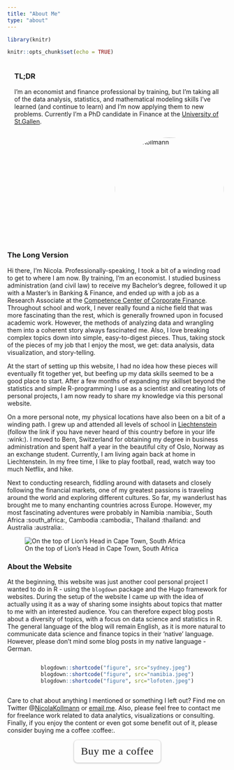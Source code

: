 ```yaml
---
title: "About Me"
type: "about"
---
```


```r
library(knitr)
```

```r
knitr::opts_chunk$set(echo = TRUE)
```

<style>
.tldr{display: flex; flex-direction: row-reverse; flex-wrap: wrap}
.imageCont{display: flex; flex-direction: row; flex-wrap: wrap; max-width: 100%; align-items: center; justify-content: center}
.imageCont img {max-width: 175px; height: 100%; object-fit: cover}
.imageCont figure{margin: 0 5px; height: 175px}
.headerImg{margin: 0 0.5rem; display: flex; justify-content: center; overflow: hidden; border-radius: 50%; width: 250px; height: 250px; border: 3px double var(--content); box-shadow: var(--mainShadow)}
.tldr-text{flex: 45%; margin: 0 1rem}
.headerImg img{width: 250px; margin: 0 auto; height: 250px; object-fit: cover; mix-blend-mode: normal}
</style>

<div class='tldr'>
<div class='tldr-text'>
### TL;DR
I'm an economist and finance professional by training, but I'm taking all of the data analysis, statistics, and mathematical modeling skills I've learned (and continue to learn) and I'm now applying them to new problems. Currently I'm a PhD candidate in Finance at the [University of St.Gallen](https://unisg.ch/). 
</div>
<div class='headerImg'>
![Nicola Kollmann](https://avatars3.githubusercontent.com/u/57948862?s=460&u=258033fc01717effe401fe98fa3bf70054d66d00&v=4){style="border-radius:50%"}

</div>
</div>
 
### The Long Version
Hi there, I’m Nicola. Professionally-speaking, I took a bit of a winding road to get to where I am now. By training, I’m an economist. I studied business administration (and civil law) to receive my Bachelor's degree, followed it up with a Master’s in Banking & Finance, and ended up with a job as a Research Associate at the [Competence Center of Corporate Finance](https://aca.unisg.ch/en/arbeitsgebiete/arnold). Throughout school and work, I never really found a niche field that was more fascinating than the rest, which is generally frowned upon in focused academic work. However, the methods of analyzing data and wrangling them into a coherent story always fascinated me. Also, I love breaking complex topics down into simple, easy-to-digest pieces. Thus, taking stock of the pieces of my job that I enjoy the most, we get: data analysis, data visualization, and story-telling. 

At the start of setting up this website, I had no idea how these pieces will eventually fit together yet, but beefing up my data skills seemed to be a good place to start. After a few months of expanding my skillset beyond the statistics and simple R-programming I use as a scientist and creating lots of personal projects, I am now ready to share my knowledge via this personal website.

On a more personal note, my physical locations have also been on a bit of a winding path. I grew up and attended all levels of school in [Liechtenstein](https://tourismus.li/en/) (follow the link if you have never heard of this country before in your life :wink:). I moved to Bern, Switzerland for obtaining my degree in business administration and spent half a year in the beautiful city of Oslo, Norway as an exchange student. Currently, I am living again back at home in Liechtenstein. In my free time, I like to play football, read, watch way too much Netflix, and hike. 

Next to conducting research, fiddling around with datasets and closely following the financial markets, one of my greatest passions is traveling around the world and exploring different cultures. So far, my wanderlust has brought me to many enchanting countries across Europe. However, my most fascinating adventures were probably in Namibia :namibia:, South Africa :south_africa:, Cambodia :cambodia:, Thailand :thailand: and Australia :australia:.

![On the top of Lion's Head in Cape Town, South Africa](capetown.jpeg)

### About the Website

At the beginning, this website was just another cool personal project I wanted to do in R - using the `blogdown` package and the Hugo framework for websites. During the setup of the website I came up with the idea of actually using it as a way of sharing some insights about topics that matter to me with an interested audience. You can therefore expect blog posts about a diversity of topics, with a focus on data science and statistics in R. The general language of the blog will remain English, as it is more natural to communicate data science and finance topics in their 'native' language. However, please don't mind some blog posts in my native language - German.

<div class='imageCont'>
```r
blogdown::shortcode("figure", src="sydney.jpeg")
blogdown::shortcode("figure", src="namibia.jpeg")
blogdown::shortcode("figure", src="lofoten.jpeg")
```
</div>

Care to chat about anything I mentioned or something I left out? Find me on Twitter @[NicolaKollmann](https://twitter.com/NicolaKollmann) or [email me](mailto:nicola@kollmann.li). Also, please feel free to contact me for freelance work related to data analytics, visualizations or consulting. Finally, if you enjoy the content or even got some benefit out of it, please consider buying me a coffee :coffee:.

<style>
.bmc-button 
img{height: 34px !important;width: 35px !important;margin-bottom: 1px !important;box-shadow: none !important;border: none !important;vertical-align: middle !important;}
.bmc-button{padding: 7px 15px 7px 10px !important;line-height: 35px !important;height:51px !important;text-decoration: none !important;display:inline-flex !important;color:--content !important;background-color:--page !important;border-radius: 8px !important;border: 1px solid transparent !important;font-size: 24px !important;letter-spacing: 0.6px !important;box-shadow: 0px 1px 2px rgba(190, 190, 190, 0.5) !important;-webkit-box-shadow: 0px 1px 2px 2px rgba(190, 190, 190, 0.5) !important;margin: 0 auto !important;font-family:'Cookie', cursive !important;-webkit-box-sizing: border-box !important;box-sizing: border-box !important;}
.bmc-button:hover, .bmc-button:active, .bmc-button:focus {-webkit-box-shadow: 0px 1px 2px 2px rgba(190, 190, 190, 0.5) !important;text-decoration: none !important;box-shadow: 0px 1px 2px 2px rgba(190, 190, 190, 0.5) !important;opacity: 0.85 !important;color:#ffffff !important;}
</style>

<link href="https://fonts.googleapis.com/css?family=Cookie" rel="stylesheet">

<center><a class="bmc-button" target="_blank" href="https://www.buymeacoffee.com/nicolakollmann"><span style="margin-left:5px;font-size:24px !important;">Buy me a coffee</span></a></center>
